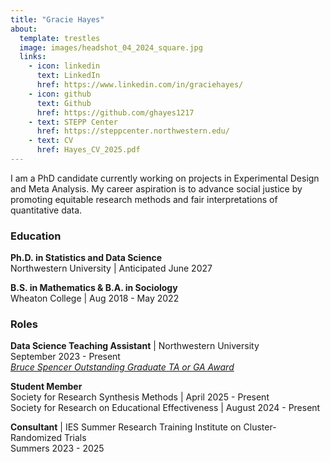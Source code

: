 ```yaml
---
title: "Gracie Hayes"
about:
  template: trestles
  image: images/headshot_04_2024_square.jpg
  links:
    - icon: linkedin
      text: LinkedIn
      href: https://www.linkedin.com/in/graciehayes/
    - icon: github
      text: Github
      href: https://github.com/ghayes1217
    - text: STEPP Center
      href: https://steppcenter.northwestern.edu/
    - text: CV
      href: Hayes_CV_2025.pdf
---
```


:::: {#hero-heading}
I am a PhD candidate currently working on projects in Experimental Design and Meta Analysis. My career aspiration is to advance social justice by promoting equitable research methods and fair interpretations of quantitative data.

### Education

**Ph.D. in Statistics and Data Science**  
Northwestern University | Anticipated June 2027

**B.S. in Mathematics & B.A. in Sociology**  
Wheaton College | Aug 2018 - May 2022  

### Roles

<div>

**Data Science Teaching Assistant** \| Northwestern University\
September 2023 - Present\
[*Bruce Spencer Outstanding Graduate TA or GA Award*](https://statistics.northwestern.edu/graduate/grad-awards.html)  

**Student Member**  
Society for Research Synthesis Methods | April 2025 - Present  
Society for Research on Educational Effectiveness | August 2024 - Present  

**Consultant** \| IES Summer Research Training Institute on Cluster-Randomized Trials  
Summers 2023 - 2025

</div>
::::
